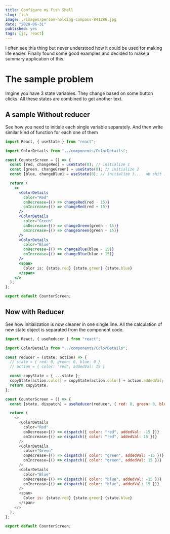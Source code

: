 ```yaml
---
title: Configure my Fish Shell
slug: fish
image: ./images/person-holding-compass-841286.jpg
date: "2020-06-31"
published: yes
tags: [js, react]
---
```



I often see this thing but never understood how it could be used for making life easier. Finally found some good examples and decided to make a summary application of this.

# The sample problem

Imgine you have 3 state variables.
They change based on some button clicks.
All these states are combined to get another text.

## A sample Without reducer

See how you need to initiale each single variable separately. And then write similar kind of function for each one of them

<CodeDivWrapper>

```jsx
import React, { useState } from "react";

import ColorDetails from "../components/ColorDetails";

const CounterScreen = () => {
  const [red, changeRed] = useState(0); // initialize 1
  const [green, changeGreen] = useState(0); // initialize 2
  const [blue, changeBlue] = useState(0); // initialize 3.... ah shit :(

  return (
    <>
      <ColorDetails
        color="Red"
        onDecrease={() => changeRed(red - 15)}
        onIncrease={() => changeRed(red + 15)}
      />
      <ColorDetails
        color="Green"
        onDecrease={() => changeGreen(green - 15)}
        onIncrease={() => changeGreen(green + 15)}
      />
      <ColorDetails
        color="Blue"
        onDecrease={() => changeBlue(blue - 15)}
        onIncrease={() => changeBlue(blue + 15)}
      />
      <span>
        Color is: {state.red} {state.green} {state.blue}
      </span>
    </>
  );
};

export default CounterScreen;
```

</CodeDivWrapper>

## Now with Reducer

See how initialization is now cleaner in one single line. All the calculation of new state object is separated from the component code.

<CodeDivWrapper>

```js
import React, { useReducer } from "react";

import ColorDetails from "../components/ColorDetails";

const reducer = (state, action) => {
  // state = { red: 0, green: 0, blue: 0 }
  // action = { color: 'red', addedVal: 15 }

  const copyState = { ...state };
  copyState[action.color] = copyState[action.color] + action.addedVal;
  return copyState;
};

const CounterScreen = () => {
  const [state, dispatch] = useReducer(reducer, { red: 0, green: 0, blue: 0 }); // lot cleaner code

  return (
    <>
      <ColorDetails
        color="Red"
        onDecrease={() => dispatch({ color: "red", addedVal: -15 })}
        onIncrease={() => dispatch({ color: "red", addedVal: 15 })}
      />
      <ColorDetails
        color="Green"
        onDecrease={() => dispatch({ color: "green", addedVal: -15 })}
        onIncrease={() => dispatch({ color: "green", addedVal: 15 })}
      />
      <ColorDetails
        color="Blue"
        onDecrease={() => dispatch({ color: "blue", addedVal: -15 })}
        onIncrease={() => dispatch({ color: "blue", addedVal: 15 })}
      />
      <span>
        Color is: {state.red} {state.green} {state.blue}
      </span>
    </>
  );
};

export default CounterScreen;
```

</CodeDivWrapper>
